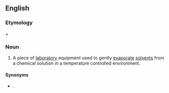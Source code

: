 ==English==
{{wikipedia}}

===Etymology===
{{m|en|rotary}} + {{m|en|evaporator}}

===Noun===
{{en-noun}}

# {{lb|en|chemistry|biochemistry}} A piece of [[laboratory]] equipment used to gently [[evaporate]] [[solvents]] from a chemical solution in a temperature controlled environment.

====Synonyms====
* {{l|en|rotavap}}. {{l|en|rotavape}}
